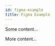 ```yaml
---
id: figma-example
title: Figma Example
---
```


Some content...

<FigmaEmbed
  fileToken="4vMAPIHT9iqOuhqF4N97kp"
  apiToken="figd_5SNF0sJ1fM3ZywxG0Tb6jjESus7-NF2_Q3rMDAJq"
  nodeId="1:1045"
  scale="1"
  format="png"
/>

More content...

